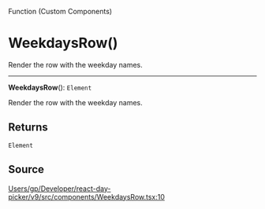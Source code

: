 <SectionTitle>Function (Custom Components)</SectionTitle>

# WeekdaysRow()

<Description>
Render the row with the weekday names.
</Description>

---

<a id="undefined" name="undefined"></a>

<SignatureMemberIdentifier>**WeekdaysRow**(): `Element`</SignatureMemberIdentifier>

Render the row with the weekday names.

## Returns

`Element`

## Source

[Users/gp/Developer/react-day-picker/v9/src/components/WeekdaysRow.tsx:10](https://github.com/gpbl/react-day-picker/blob/next/src/components/WeekdaysRow.tsx#L10)
